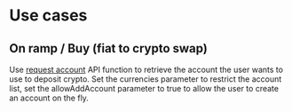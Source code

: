 # Use cases

## On ramp / Buy (fiat to crypto swap)

Use [request account](https://github.com/LedgerHQ/developer-portal/blob/main/_docs/non-dapp/use-cases.md#:~:text=On%20ramp%20/%20Buy,on%20the%20fly.) API function to retrieve the account the user wants to use to deposit crypto. Set the currencies parameter to restrict the account list, set the allowAddAccount parameter to true to allow the user to create an account on the fly.
